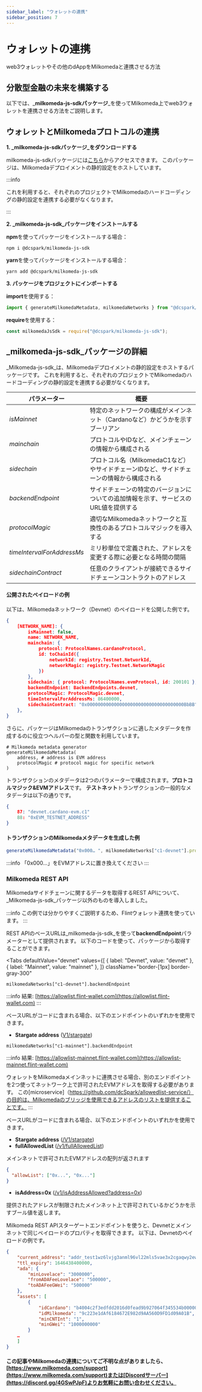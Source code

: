 ```yaml
---
sidebar_label: "ウォレットの連携"
sidebar_position: 7
---
```



# ウォレットの連携

web3ウォレットやその他のdAppをMilkomedaと連携させる方法

## 分散型金融の未来を構築する

以下では、_**milkomeda-js-sdkパッケージ**_を使ってMilkomeda上でweb3ウォレットを連携させる方法をご説明します。

## ウォレットとMilkomedaプロトコルの連携

**1. _milkomeda-js-sdkパッケージ_をダウンロードする**

milkomeda-js-sdkパッケージには[こちら](https://www.npmjs.com/package/@dcspark/milkomeda-js-sdk)からアクセスできます。 このパッケージは、Milkomedaデプロイメントの静的設定をホストしています。

:::info

これを利用すると、それぞれのプロジェクトでMilkomedaのハードコーディングの静的設定を連携する必要がなくなります。

:::

**2. _milkomeda-js-sdk_パッケージをインストールする**

**npm**を使ってパッケージをインストールする場合：

```shell
npm i @dcspark/milkomeda-js-sdk
```

**yarn**を使ってパッケージをインストールする場合：

```shell
yarn add @dcspark/milkomeda-js-sdk
```

**3. パッケージをプロジェクトにインポートする**

**import**を使用する：

```js
import { generateMilkomedaMetadata, milkomedaNetworks } from "@dcspark/milkomeda-js-sdk";
```

**require**を使用する：

```js
const milkomedaJsSdk = require("@dcspark/milkomeda-js-sdk");
```

## _milkomeda-js-sdk_パッケージの詳細

_Milkomeda-js-sdk_は、Milkomedaデプロイメントの静的設定をホストするパッケージです。 これを利用すると、それぞれのプロジェクトでMilkomedaのハードコーディングの静的設定を連携する必要がなくなります。

| パラメーター                     | 概要                                                  |
| -------------------------- | --------------------------------------------------- |
| _isMainnet_                | 特定のネットワークの構成がメインネット（Cardanoなど）かどうかを示すブーリアン          |
| _mainchain_                | プロトコルやIDなど、メインチェーンの情報から構成される                        |
| _sidechain_                | プロトコル名（MilkomedaC1など）やサイドチェーンIDなど、サイドチェーンの情報から構成される |
| _backendEndpoint_          | サイドチェーンの特定のバージョンについての追加情報を示す、サービスのURL値を提供する         |
| _protocolMagic_            | 適切なMilkomedaネットワークと互換性のあるプロトコルマジックを導入する             |
| _timeIntervalForAddressMs_ | ミリ秒単位で定義された、アドレスを変更する際に必要となる時間の間隔                   |
| _sidechainContract_        | 任意のクライアントが接続できるサイドチェーンコントラクトのアドレス                   |

#### 公開されたペイロードの例

以下は、Milkomedaネットワーク（Devnet）のペイロードを公開した例です。

```json
{
    [NETWORK_NAME]: {
        isMainnet: false,
        name: NETWORK_NAME,
        mainchain: {
            protocol: ProtocolNames.cardanoProtocol,
            id: toChainId({
                networkId: registry.Testnet.NetworkId,
                networkMagic: registry.Testnet.NetworkMagic
            })
        },
        sidechain: { protocol: ProtocolNames.evmProtocol, id: 200101 },
        backendEndpoint: BackendEndpoints.devnet,
        protocolMagic: ProtocolMagic.devnet,
        timeIntervalForAddressMs: 86400000,
        sidechainContract: "0x000000000000000000000000000000000000BbBB"
    },
}
```

さらに、パッケージはMilkomedaのトランザクションに適したメタデータを作成するのに役立つヘルパーの型と関数を利用しています。

```shell
# Milkomeda metadata generator
generateMilkomedaMetadata(
    address, # address is EVM address
    protocolMagic # protocol magic for specific network
)
```

トランザクションのメタデータは2つのパラメーターで構成されます。**プロトコルマジック&EVMアドレス**です。 **テストネット**トランザクションの一般的なメタデータは以下の通りです。

```json
{
    87: "devnet.cardano-evm.c1"
    88: "0xEVM_TESTNET_ADDRESS"
}
```

#### トランザクションのMilkomedaメタデータを生成した例

```js
generateMilkomedaMetadata("0x000… ", milkomedaNetworks["c1-devnet"].protocolMagic);
```

:::info
「0x000...」をEVMアドレスに置き換えてください
:::

### Milkomeda REST API

Milkomedaサイドチェーンに関するデータを取得するREST APIについて、_Milkomeda-js-sdk_パッケージ以外のものを導入しました。

:::info
この例では分かりやすくご説明するため、Flintウォレット連携を使っています。
:::

REST APIのベースURLは_milkomeda-js-sdk_を使って**backendEndpoint**パラメーターとして提供されます。 以下のコードを使って、パッケージから取得することができます。

<Tabs
  defaultValue="devnet"
  values={[
    { label: "Devnet", value: "devnet" },
 { label: "Mainnet", value: "mainnet" },
 ]}
 className="border-[1px] border-gray-300"
>
<TabItem value="devnet">

```
milkomedaNetworks["c1-devnet"].backendEndpoint
```

:::info
結果: [https://allowlist.flint-wallet.com](https://allowlist.flint-wallet.com)
:::

ベースURLがコードに含まれる場合、以下のエンドポイントのいずれかを使用できます。

- **Stargate address** ([V1/stargate](https://allowlist.flint-wallet.com/v1/stargate))

</TabItem>

<TabItem value="mainnet">

```
milkomedaNetworks["c1-mainnet"].backendEndpoint
```

:::info
結果: [https://allowlist-mainnet.flint-wallet.com](https://allowlist-mainnet.flint-wallet.com)

ウォレットをMilkomedaメインネットに連携させる場合、別のエンドポイントを2つ使ってネットワーク上で許可されたEVMアドレスを取得する必要があります。 この[microservice]（https://github.com/dcSpark/allowedlist-service/）の目的は、Milkomedaのブリッジを使用できるアドレスのリストを提供することです。
:::

ベースURLがコードに含まれる場合、以下のエンドポイントのいずれかを使用できます。

- **Stargate address** ([/V1/stargate](https://allowlist-mainnet.flint-wallet.com/v1/stargate))
- **fullAllowedList** ([/v1/fullAllowedList](https://allowlist-mainnet.flint-wallet.com/v1/fullAllowedList))

メインネットで許可されたEVMアドレスの配列が返されます

```json
{
  "allowList": ["0x...", "0x..."]
}
```

- **isAddress=0x** ([/v1/isAddressAllowed?address=0x](https://allowlist-mainnet.flint-wallet.com/v1/isAddressAllowed?address=0x))

提供されたアドレスが制限されたメインネット上で許可されているかどうかを示すブール値を返します。

</TabItem>

</Tabs>

Milkomeda REST APIスターゲートエンドポイントを使うと、Devnetとメインネットで同じペイロードのプロパティを取得できます。 以下は、Devnetのペイロードの例です。&#x20;

```json
{
    "current_address": "addr_test1wz6lvjg3anml96vl22mls5vae3x2cgaqwy2ewp5gj3fcxdcw652wz",
    "ttl_expiry": 1646438400000,
    "ada": {
        "minLovelace": "3000000",
        "fromADAFeeLovelace": "500000",
        "toADAFeeGWei": "500000"
    },
    "assets": [
        {
            "idCardano": "b4004c2f3edfdd2016d0fead9b927064f345534b000000000000000000000000",
            "idMilkomeda": "9c223e1dAf6184672E982d9AA560D9FD1d09A01B",
            "minCNTInt": "1",
            "minGWei": "1000000000"
        }
    …
    ]
}
```

#### この記事やMilkomedaの連携についてご不明な点がありましたら、[https://www.milkomeda.com/support](https://www.milkomeda.com/support)または[Discordサーバー](https://discord.gg/4GSwPJpF)よりお気軽にお問い合わせください。
